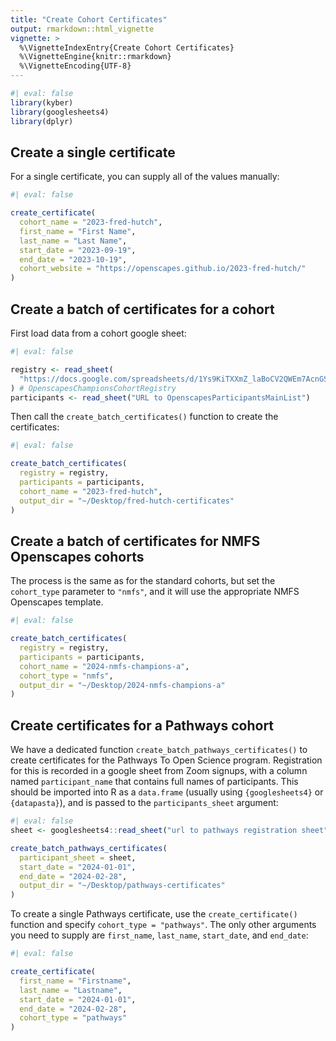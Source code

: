 ```yaml
---
title: "Create Cohort Certificates"
output: rmarkdown::html_vignette
vignette: >
  %\VignetteIndexEntry{Create Cohort Certificates}
  %\VignetteEngine{knitr::rmarkdown}
  %\VignetteEncoding{UTF-8}
---
```


```r
#| eval: false
library(kyber)
library(googlesheets4)
library(dplyr)
```

## Create a single certificate

For a single certificate, you can supply all of the values manually:

```r
#| eval: false

create_certificate(
  cohort_name = "2023-fred-hutch",
  first_name = "First Name",
  last_name = "Last Name",
  start_date = "2023-09-19",
  end_date = "2023-10-19",
  cohort_website = "https://openscapes.github.io/2023-fred-hutch/"
)
```

## Create a batch of certificates for a cohort

First load data from a cohort google sheet:

```r
#| eval: false

registry <- read_sheet(
  "https://docs.google.com/spreadsheets/d/1Ys9KiTXXmZ_laBoCV2QWEm7AcnGSVQaXvm2xpi4XTSc"
) # OpenscapesChampionsCohortRegistry
participants <- read_sheet("URL to OpenscapesParticipantsMainList")
```

Then call the `create_batch_certificates()` function to create the certificates:

```r
#| eval: false

create_batch_certificates(
  registry = registry,
  participants = participants,
  cohort_name = "2023-fred-hutch",
  output_dir = "~/Desktop/fred-hutch-certificates"
)

```

## Create a batch of certificates for NMFS Openscapes cohorts

The process is the same as for the standard cohorts, but set the `cohort_type` 
parameter to `"nmfs"`, and it will use the appropriate NMFS Openscapes template.

```r
#| eval: false

create_batch_certificates(
  registry = registry,
  participants = participants,
  cohort_name = "2024-nmfs-champions-a",
  cohort_type = "nmfs",
  output_dir = "~/Desktop/2024-nmfs-champions-a"
)

```

## Create certificates for a Pathways cohort

We have a dedicated function `create_batch_pathways_certificates()` to create certificates for the Pathways To Open Science program. 
Registration for this is recorded in a google sheet from Zoom signups, with a column named `participant_name` that contains full names of participants.
This should be imported into R as a `data.frame` (usually using `{googlesheets4}` or `{datapasta}`), and is passed to the `participants_sheet` argument:

```r
#| eval: false
sheet <- googlesheets4::read_sheet("url to pathways registration sheet")

create_batch_pathways_certificates(
  participant_sheet = sheet,
  start_date = "2024-01-01",
  end_date = "2024-02-28",
  output_dir = "~/Desktop/pathways-certificates"
)
```

To create a single Pathways certificate, use the `create_certificate()` function
and specify `cohort_type = "pathways"`. The only other arguments you need to supply
are `first_name`, `last_name`, `start_date`, and `end_date`:

```r
#| eval: false

create_certificate(
  first_name = "Firstname",
  last_name = "Lastname",
  start_date = "2024-01-01",
  end_date = "2024-02-28",
  cohort_type = "pathways"
)
```
